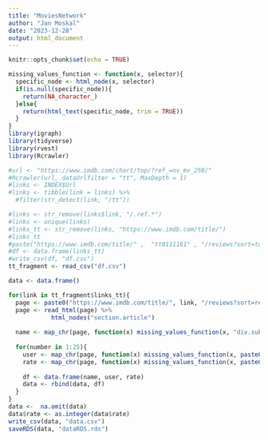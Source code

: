```yaml
---
title: "MoviesNetwork"
author: "Jan Moskal"
date: "2023-12-28"
output: html_document
---
```


```r
knitr::opts_chunk$set(echo = TRUE)
```

```r
missing_values_function <- function(x, selector){
  specific_node <- html_node(x, selector)
  if(is.null(specific_node)){
    return(NA_character_)
  }else{
    return(html_text(specific_node, trim = TRUE))
  }
}
library(igraph)
library(tidyverse)
library(rvest)
library(Rcrawler)
```

```r
#url <- "https://www.imdb.com/chart/top/?ref_=nv_mv_250/"
#Rcrawler(url, dataUrlfilter = "tt", MaxDepth = 1)
#links <- INDEX$Url
#links <- tibble(link = links) %>%
  #filter(str_detect(link, "/tt"))
```

```r
#links <- str_remove(links$link, "/.ref.*")
#links <- unique(links)
#links_tt <- str_remove(links, "https://www.imdb.com/title/")
#links_tt
#paste("https://www.imdb.com/title/" ,  "tt0111161" , "/reviews?sort=totalVotes&dir=desc&ratingFilter=0", sep = "")
#df <- data.frame(links_tt)
#write_csv(df, "df.csv")
tt_fragment <- read_csv("df.csv")
```


```r
data <- data.frame()

for(link in tt_fragment$links_tt){
  page <- paste0("https://www.imdb.com/title/", link, "/reviews?sort=reviewVolume&dir=desc&ratingFilter=0")
  page <- read_html(page) %>% 
            html_nodes("section.article")
  
  name <- map_chr(page, function(x) missing_values_function(x, "div.subpage_title_block > div > div > h3 > a"))
  
  for(number in 1:25){
    user <- map_chr(page, function(x) missing_values_function(x, paste0("div.lister > div.lister-list > div:nth-child(", number, ") > div.review-container > div.lister-item-content > div.display-name-date > span.display-name-link > a"))) 
    rate <- map_chr(page, function(x) missing_values_function(x, paste0("div.lister > div.lister-list > div:nth-child(", number, ") > div.review-container > div.lister-item-content > div.ipl-ratings-bar > span > span:nth-child(2)"))) 
                    
    df <- data.frame(name, user, rate)
    data <- rbind(data, df)
  }
}
data <-  na.omit(data)
data$rate <- as.integer(data$rate)
write_csv(data, "data.csv")
saveRDS(data, "dataRDS.rds")
```




